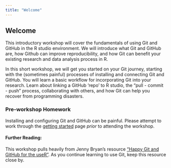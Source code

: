 ```yaml
---
title: "Welcome"
---
```


## Welcome

This introductory workshop will cover the fundamentals of using Git and GitHub in the R studio environment. We will introduce what Git and GitHub are, how Github can improve reproducibility, and how Git can benefit your existing research and data analysis process in R.

In this short workshop, we will get you started on your Git journey, starting with the (sometimes painful) processes of installing and connecting Git and GitHub. You will learn a basic workflow for incorporating Git into your research. Learn about linking a GitHub 'repo' to R studio, the "pull - commit - push" process, collaborating with others, and how Git can help you recover from programming disasters.

### Pre-workshop Homework

Installing and configuring Git and GitHub can be painful. Please attempt to work through the [getting started](/installation.qmd) page *prior* to attending the workshop.

#### Further Reading:

This workshop pulls heavily from Jenny Bryan's resource ["Happy Git and GitHub for the useR"](https://happygitwithr.com/index.html). As you continue learning to use Git, keep this resource close by.
